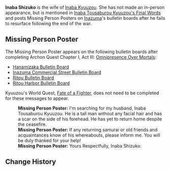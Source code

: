 {{Character Infobox
|type             = NPC
|region           = Inazuma
|spouse           = Inaba Kyuuzou
}}
'''Inaba Shizuko''' is the wife of [[Inaba Kyuuzou]]. She has not made an in-person appearance, but is mentioned in [[Inaba Tousaburou Kyuuzou's Final Words]] and posts Missing Person Posters on [[Inazuma]]'s bulletin boards after he fails to resurface following the end of the war.

==Missing Person Poster==
The Missing Person Poster appears on the following bulletin boards after completing Archon Quest Chapter I, Act III: [[Omnipresence Over Mortals]]:
*[[Hanamizaka Bulletin Board]]
*[[Inazuma Commercial Street Bulletin Board]]
*[[Ritou Bulletin Board]]
*[[Ritou Harbor Bulletin Board]]

Kyuuzou's World Quest, [[Fate of a Fighter]], does not need to be completed for these messages to appear.

{{Dialogue start}}
:'''Missing Person Poster:''' I'm searching for my husband, Inaba Tousaburou Kyuuzou. He is a tall man without any facial hair and has a scar on the side of his forehead. He has yet to return home despite the ceasefire.
:'''Missing Person Poster:''' If any returning samurai or old friends and acquaintances know of his whereabouts, please inform me. You will be duly thanked for your help!
:'''Missing Person Poster:''' Yours Respectfully, Inaba Shizuko.
{{Dialogue end}}

==Change History==
{{Change History|2.0}}
<!--
==References==
{{Reflist}}-->